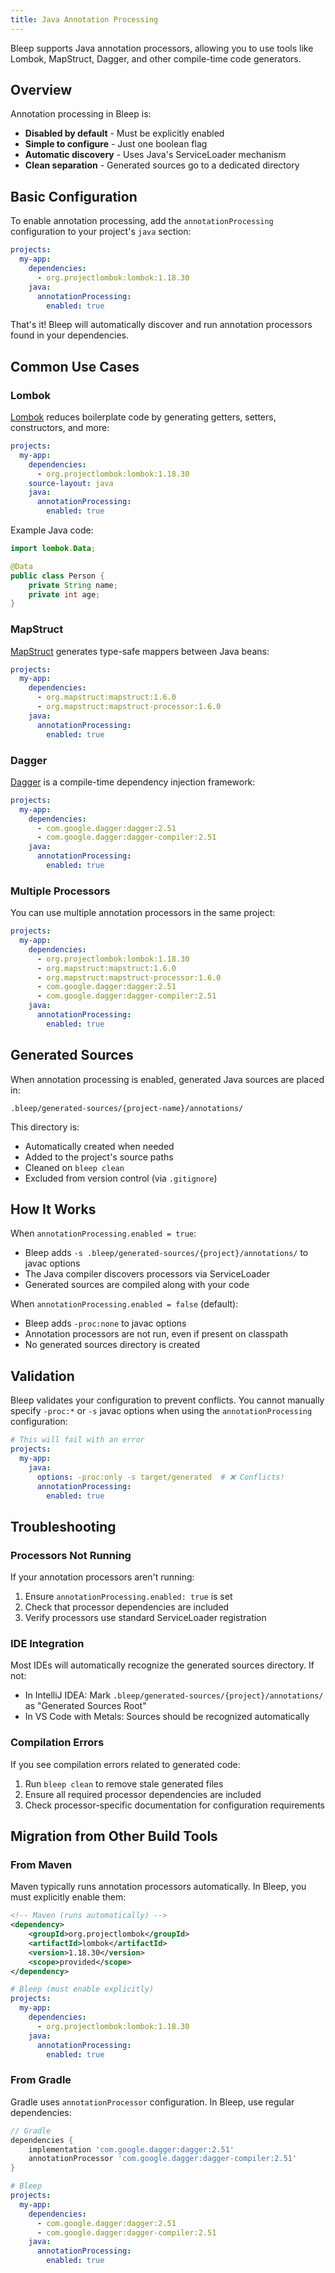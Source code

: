 ```yaml
---
title: Java Annotation Processing
---
```


Bleep supports Java annotation processors, allowing you to use tools like Lombok, MapStruct, Dagger, and other compile-time code generators.

## Overview

Annotation processing in Bleep is:
- **Disabled by default** - Must be explicitly enabled
- **Simple to configure** - Just one boolean flag
- **Automatic discovery** - Uses Java's ServiceLoader mechanism
- **Clean separation** - Generated sources go to a dedicated directory

## Basic Configuration

To enable annotation processing, add the `annotationProcessing` configuration to your project's `java` section:

```yaml
projects:
  my-app:
    dependencies:
      - org.projectlombok:lombok:1.18.30
    java:
      annotationProcessing:
        enabled: true
```

That's it! Bleep will automatically discover and run annotation processors found in your dependencies.

## Common Use Cases

### Lombok

[Lombok](https://projectlombok.org/) reduces boilerplate code by generating getters, setters, constructors, and more:

```yaml
projects:
  my-app:
    dependencies:
      - org.projectlombok:lombok:1.18.30
    source-layout: java
    java:
      annotationProcessing:
        enabled: true
```

Example Java code:
```java
import lombok.Data;

@Data
public class Person {
    private String name;
    private int age;
}
```

### MapStruct

[MapStruct](https://mapstruct.org/) generates type-safe mappers between Java beans:

```yaml
projects:
  my-app:
    dependencies:
      - org.mapstruct:mapstruct:1.6.0
      - org.mapstruct:mapstruct-processor:1.6.0
    java:
      annotationProcessing:
        enabled: true
```

### Dagger

[Dagger](https://dagger.dev/) is a compile-time dependency injection framework:

```yaml
projects:
  my-app:
    dependencies:
      - com.google.dagger:dagger:2.51
      - com.google.dagger:dagger-compiler:2.51
    java:
      annotationProcessing:
        enabled: true
```

### Multiple Processors

You can use multiple annotation processors in the same project:

```yaml
projects:
  my-app:
    dependencies:
      - org.projectlombok:lombok:1.18.30
      - org.mapstruct:mapstruct:1.6.0
      - org.mapstruct:mapstruct-processor:1.6.0
      - com.google.dagger:dagger:2.51
      - com.google.dagger:dagger-compiler:2.51
    java:
      annotationProcessing:
        enabled: true
```

## Generated Sources

When annotation processing is enabled, generated Java sources are placed in:
```
.bleep/generated-sources/{project-name}/annotations/
```

This directory is:
- Automatically created when needed
- Added to the project's source paths
- Cleaned on `bleep clean`
- Excluded from version control (via `.gitignore`)

## How It Works

When `annotationProcessing.enabled = true`:
- Bleep adds `-s .bleep/generated-sources/{project}/annotations/` to javac options
- The Java compiler discovers processors via ServiceLoader
- Generated sources are compiled along with your code

When `annotationProcessing.enabled = false` (default):
- Bleep adds `-proc:none` to javac options
- Annotation processors are not run, even if present on classpath
- No generated sources directory is created

## Validation

Bleep validates your configuration to prevent conflicts. You cannot manually specify `-proc:*` or `-s` javac options when using the `annotationProcessing` configuration:

```yaml
# This will fail with an error
projects:
  my-app:
    java:
      options: -proc:only -s target/generated  # ❌ Conflicts!
      annotationProcessing:
        enabled: true
```

## Troubleshooting

### Processors Not Running

If your annotation processors aren't running:
1. Ensure `annotationProcessing.enabled: true` is set
2. Check that processor dependencies are included
3. Verify processors use standard ServiceLoader registration

### IDE Integration

Most IDEs will automatically recognize the generated sources directory. If not:
- In IntelliJ IDEA: Mark `.bleep/generated-sources/{project}/annotations/` as "Generated Sources Root"
- In VS Code with Metals: Sources should be recognized automatically

### Compilation Errors

If you see compilation errors related to generated code:
1. Run `bleep clean` to remove stale generated files
2. Ensure all required processor dependencies are included
3. Check processor-specific documentation for configuration requirements

## Migration from Other Build Tools

### From Maven

Maven typically runs annotation processors automatically. In Bleep, you must explicitly enable them:

```xml
<!-- Maven (runs automatically) -->
<dependency>
    <groupId>org.projectlombok</groupId>
    <artifactId>lombok</artifactId>
    <version>1.18.30</version>
    <scope>provided</scope>
</dependency>
```

```yaml
# Bleep (must enable explicitly)
projects:
  my-app:
    dependencies:
      - org.projectlombok:lombok:1.18.30
    java:
      annotationProcessing:
        enabled: true
```

### From Gradle

Gradle uses `annotationProcessor` configuration. In Bleep, use regular dependencies:

```gradle
// Gradle
dependencies {
    implementation 'com.google.dagger:dagger:2.51'
    annotationProcessor 'com.google.dagger:dagger-compiler:2.51'
}
```

```yaml
# Bleep
projects:
  my-app:
    dependencies:
      - com.google.dagger:dagger:2.51
      - com.google.dagger:dagger-compiler:2.51
    java:
      annotationProcessing:
        enabled: true
```
